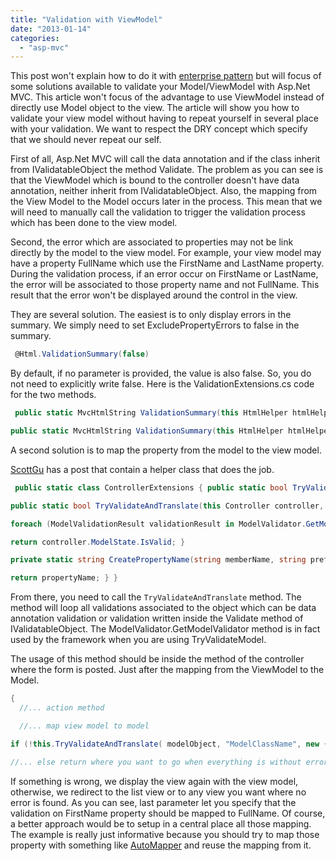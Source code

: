```yaml
---
title: "Validation with ViewModel"
date: "2013-01-14"
categories: 
  - "asp-mvc"
---
```


This post won't explain how to do it with [enterprise pattern](./enterprise-asp-net-mvc-part-6-the-three-layers-of-validation) but will focus of some solutions available to validate your Model/ViewModel with Asp.Net MVC. This article won't focus of the advantage to use ViewModel instead of directly use Model object to the view. The article will show you how to validate your view model without having to repeat yourself in several place with your validation. We want to respect the DRY concept which specify that we should never repeat our self.

First of all, Asp.Net MVC will call the data annotation and if the class inherit from IValidatableObject the method Validate. The problem as you can see is that the ViewModel which is bound to the controller doesn't have data annotation, neither inherit from IValidatableObject. Also, the mapping from the View Model to the Model occurs later in the process. This mean that we will need to manually call the validation to trigger the validation process which has been done to the view model.

Second, the error which are associated to properties may not be link directly by the model to the view model. For example, your view model may have a property FullName which use the FirstName and LastName property. During the validation process, if an error occur on FirstName or LastName, the error will be associated to those property name and not FullName. This result that the error won't be displayed around the control in the view.

They are several solution. The easiest is to only display errors in the summary. We simply need to set ExcludePropertyErrors to false in the summary.


```csharp
 @Html.ValidationSummary(false) 
```

By default, if no parameter is provided, the value is also false. So, you do not need to explicitly write false. Here is the ValidationExtensions.cs code for the two methods.


```csharp
 public static MvcHtmlString ValidationSummary(this HtmlHelper htmlHelper) { return ValidationSummary(htmlHelper, false /* excludePropertyErrors */ ); }

public static MvcHtmlString ValidationSummary(this HtmlHelper htmlHelper, bool excludePropertyErrors) { return ValidationSummary(htmlHelper, excludePropertyErrors, null /* message */); } 
```

A second solution is to map the property from the model to the view model.

[ScottGu](http://blogs.msdn.com/b/simonince/archive/2010/12/07/view-model-versus-domain-entity-validation-with-mvc.aspx) has a post that contain a helper class that does the job.


```csharp
 public static class ControllerExtensions { public static bool TryValidateAndTranslate(this Controller controller, object model, string prefix, object propertyMap) { return TryValidateAndTranslate(controller, model, prefix, new RouteValueDictionary(propertyMap)); }

public static bool TryValidateAndTranslate(this Controller controller, object model, string prefix, RouteValueDictionary propertyMap) { ModelMetadata metadata = ModelMetadataProviders.Current.GetMetadataForType(() =&gt; model, model.GetType());

foreach (ModelValidationResult validationResult in ModelValidator.GetModelValidator(metadata, controller.ControllerContext).Validate(null)) { var propertyName = CreatePropertyName(validationResult.MemberName, prefix, propertyMap); controller.ModelState.AddModelError(propertyName, validationResult.Message); }

return controller.ModelState.IsValid; }

private static string CreatePropertyName(string memberName, string prefix, RouteValueDictionary propertyMap) { string propertyName = null; object output = null; if (propertyMap.TryGetValue(memberName, out output)) propertyName = String.Format("{0}.{1}", prefix, output.ToString()); else propertyName = String.Empty;

return propertyName; } } 
```

From there, you need to call the `TryValidateAndTranslate` method. The method will loop all validations associated to the object which can be data annotation validation or validation written inside the Validate method of IValidatableObject. The ModelValidator.GetModelValidator method is in fact used by the framework when you are using TryValidateModel.

The usage of this method should be inside the method of the controller where the form is posted. Just after the mapping from the ViewModel to the Model.


```csharp
{ 
  //... action method

  //... map view model to model

if (!this.TryValidateAndTranslate( modelObject, "ModelClassName", new { FirstName = "FullName", Property2 = "Property2" })) return View(viewModel);

//... else return where you want to go when everything is without error } 
```

If something is wrong, we display the view again with the view model, otherwise, we redirect to the list view or to any view you want where no error is found. As you can see, last parameter let you specify that the validation on FirstName property should be mapped to FullName. Of course, a better approach would be to setup in a central place all those mapping. The example is really just informative because you should try to map those property with something like [AutoMapper](./?s=automapper) and reuse the mapping from it.

